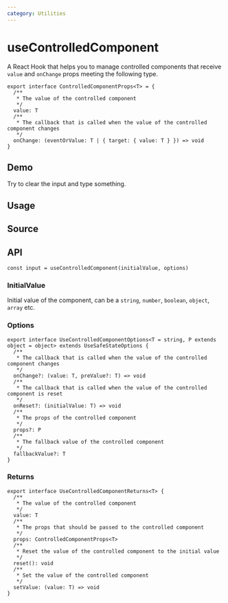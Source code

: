 ```yaml
---
category: Utilities
---
```


# useControlledComponent


<HooksType category={frontmatter.category} />

A React Hook that helps you to manage controlled components that receive `value` and `onChange` props meeting the following type.

```tsx
export interface ControlledComponentProps<T> = {
  /**
   * The value of the controlled component
   */
  value: T
  /**
   * The callback that is called when the value of the controlled component changes
   */
  onChange: (eventOrValue: T | { target: { value: T } }) => void
}
```

## Demo

Try to clear the input and type something.


<App />

## Usage



## Source


<Source />

## API

```tsx
const input = useControlledComponent(initialValue, options)
```

### InitialValue

Initial value of the component, can be a `string`, `number`, `boolean`, `object`, `array` etc.

### Options

```tsx
export interface UseControlledComponentOptions<T = string, P extends object = object> extends UseSafeStateOptions {
  /**
   * The callback that is called when the value of the controlled component changes
   */
  onChange?: (value: T, preValue?: T) => void
  /**
   * The callback that is called when the value of the controlled component is reset
   */
  onReset?: (initialValue: T) => void
  /**
   * The props of the controlled component
   */
  props?: P
  /**
   * The fallback value of the controlled component
   */
  fallbackValue?: T
}
```

### Returns

```tsx
export interface UseControlledComponentReturns<T> {
  /**
   * The value of the controlled component
   */
  value: T
  /**
   * The props that should be passed to the controlled component
   */
  props: ControlledComponentProps<T>
  /**
   * Reset the value of the controlled component to the initial value
   */
  reset(): void
  /**
   * Set the value of the controlled component
   */
  setValue: (value: T) => void
}
```
